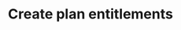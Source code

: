 ---
openapi: "POST /plans/{code}/entitlements"
authMethod: "bearer"
title: "Create plan entitlements"
---